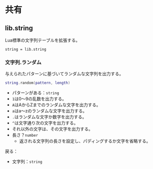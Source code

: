 # 共有

## lib.string

Lua標準の文字列テーブルを拡張する。

```
string = lib.string
```

### 文字列.ランダム

与えられたパターンに基づいてランダムな文字列を出力する。

```lua
string.random(pattern, length)
```

* パターンがある：`string`
* `1`は0〜9の乱数を出力する。
* `A`はAからZまでのランダムな文字を出力する。
* `a`はa〜zのランダムな文字を出力する。
* `.`はランダムな文字か数字を出力する。
* `^`は文字通り次の文字を出力する。
* それ以外の文字は、その文字を出力する。
* 長さ？`number`
  * 返される文字列の長さを設定し、パディングするか文字を省略する。

戻る：

* 文字列：`string`
